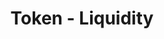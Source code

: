 ---
title: 'Token - Liquidity'
openapi: '/en/api-reference/openapi-en.json GET /token/v1/{chain}/{tokenAddress}/pools'
---
